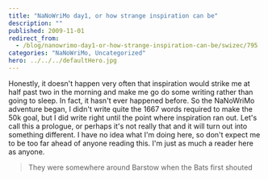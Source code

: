 ```yaml
---
title: "NaNoWriMo day1, or how strange inspiration can be"
description: ""
published: 2009-11-01
redirect_from:
  - /blog/nanowrimo-day1-or-how-strange-inspiration-can-be/swizec/795
categories: "NaNoWriMo, Uncategorized"
hero: ../../../defaultHero.jpg
---
```


Honestly, it doesn't happen very often that inspiration would strike me at half past two in the morning and make me go do some writing rather than going to sleep. In fact, it hasn't ever happened before. So the NaNoWriMo adventure began, I didn't write quite the 1667 words required to make the 50k goal, but I did write right until the point where inspiration ran out. Let's call this a prologue, or perhaps it's not really that and it will turn out into something different. I have no idea what I'm doing here, so don't expect me to be too far ahead of anyone reading this. I'm just as much a reader here as anyone.

> They were somewhere around Barstow when the Bats first shouted
